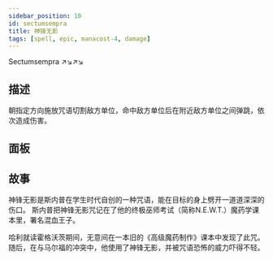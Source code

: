 ```yaml
---
sidebar_position: 10
id: sectumsempra
title: 神锋无影
tags: [spell, epic, manacost-4, damage]
---
```


Sectumsempra  ↗↘↗↘

<!--truncate-->



<CardBasics cardKey={id}/>


## 描述

朝指定方向施放咒语切割敌方单位，命中敌方单位后在附近敌方单位之间弹跳，依次造成伤害。

## 面板


<LevelComponent/>


<CardDynamicTable cardKey={id}/>


<CardComplexTable cardKey={id}/>





## 故事

神锋无影是斯内普在学生时代自创的一种咒语，能在目标的身上劈开一道道深深的伤口。 斯内普把神锋无影咒记在了他的终极巫师考试（简称N.E.W.T.）魔药学课本里，署名混血王子。

哈利就读霍格沃茨期间，无意间在一本旧的《高级魔药制作》课本中发现了此咒。随后，在与马尔福的冲突中，他使用了神锋无影，并被咒语恐怖的威力吓得不轻。
